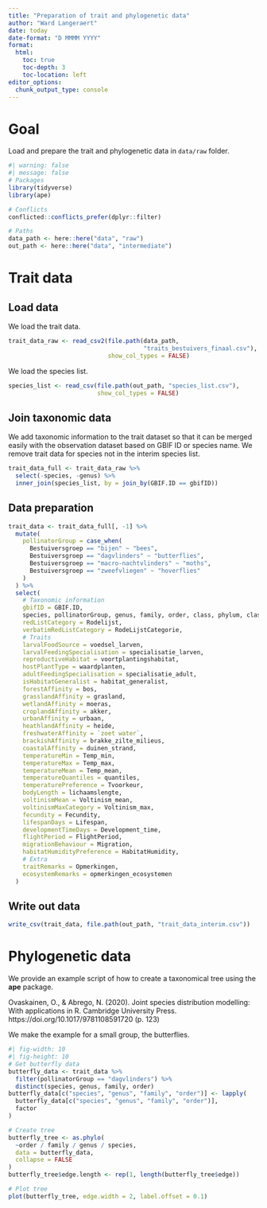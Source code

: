 ```yaml
---
title: "Preparation of trait and phylogenetic data"
author: "Ward Langeraert"
date: today
date-format: "D MMMM YYYY"
format:
  html:
    toc: true
    toc-depth: 3
    toc-location: left
editor_options: 
  chunk_output_type: console
---
```


# Goal

Load and prepare the trait and phylogenetic data in `data/raw` folder.

```r
#| warning: false
#| message: false
# Packages
library(tidyverse)
library(ape)

# Conflicts
conflicted::conflicts_prefer(dplyr::filter)

# Paths
data_path <- here::here("data", "raw")
out_path <- here::here("data", "intermediate")
```

# Trait data
## Load data

We load the trait data.

```r
trait_data_raw <- read_csv2(file.path(data_path,
                                      "traits_bestuivers_finaal.csv"),
                            show_col_types = FALSE)
```

We load the species list.

```r
species_list <- read_csv(file.path(out_path, "species_list.csv"),
                         show_col_types = FALSE)
```

## Join taxonomic data

We add taxonomic information to the trait dataset so that it can be merged easily with the observation dataset based on GBIF ID or species name.
We remove trait data for species not in the interim species list.

```r
trait_data_full <- trait_data_raw %>%
  select(-species, -genus) %>%
  inner_join(species_list, by = join_by(GBIF.ID == gbifID))
```

## Data preparation

```r
trait_data <- trait_data_full[, -1] %>%
  mutate(
    pollinatorGroup = case_when(
      Bestuiversgroep == "bijen" ~ "bees",
      Bestuiversgroep == "dagvlinders" ~ "butterflies",
      Bestuiversgroep == "macro-nachtvlinders" ~ "moths",
      Bestuiversgroep == "zweefvliegen" ~ "hoverflies"
    )
  ) %>%
  select(
    # Taxonomic information
    gbifID = GBIF.ID,
    species, pollinatorGroup, genus, family, order, class, phylum, class,
    redListCategory = Rodelijst,
    verbatimRedListCategory = RodeLijstCategorie,
    # Traits
    larvalFoodSource = voedsel_larven,
    larvalFeedingSpecialisation = specialisatie_larven,
    reproductiveHabitat = voortplantingshabitat,
    hostPlantType = waardplanten,
    adultFeedingSpecialisation = specialisatie_adult,
    isHabitatGeneralist = habitat_generalist,
    forestAffinity = bos,
    grasslandAffinity = grasland,
    wetlandAffinity = moeras,
    croplandAffinity = akker,
    urbanAffinity = urbaan,
    heathlandAffinity = heide,
    freshwaterAffinity = `zoet water`,
    brackishAffinity = brakke_zilte_milieus,
    coastalAffinity = duinen_strand,
    temperatureMin = Temp_min,
    temperatureMax = Temp_max,
    temperatureMean = Temp_mean,
    temperatureQuantiles = quantiles,
    temperaturePreference = Tvoorkeur,
    bodyLength = lichaamslengte,
    voltinismMean = Voltinism_mean,
    voltinismMaxCategory = Voltinism_max,
    fecundity = Fecundity,
    lifespanDays = Lifespan,
    developmentTimeDays = Development_time,
    flightPeriod = FlightPeriod,
    migrationBehaviour = Migration,
    habitatHumidityPreference = HabitatHumidity,
    # Extra
    traitRemarks = Opmerkingen,
    ecosystemRemarks = opmerkingen_ecosystemen
  )
```

## Write out data

```r
write_csv(trait_data, file.path(out_path, "trait_data_interim.csv"))
```

# Phylogenetic data

We provide an example script of how to create a taxonomical tree using the **ape** package.

<!-- spell-check: ignore:start -->

Ovaskainen, O., & Abrego, N. (2020). Joint species distribution modelling: With applications in R. Cambridge University Press. https://doi.org/10.1017/9781108591720 (p. 123)

<!-- spell-check: ignore:end -->

We make the example for a small group, the butterflies.

```r
#| fig-width: 10
#| fig-height: 10
# Get butterfly data
butterfly_data <- trait_data %>%
  filter(pollinatorGroup == "dagvlinders") %>%
  distinct(species, genus, family, order)
butterfly_data[c("species", "genus", "family", "order")] <- lapply(
  butterfly_data[c("species", "genus", "family", "order")],
  factor
)

# Create tree
butterfly_tree <- as.phylo(
  ~order / family / genus / species,
  data = butterfly_data,
  collapse = FALSE
)
butterfly_tree$edge.length <- rep(1, length(butterfly_tree$edge))

# Plot tree
plot(butterfly_tree, edge.width = 2, label.offset = 0.1)
```
